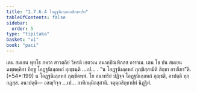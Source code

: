 ```yaml
---
title: "1.7.6.4 โอฏฺฐนิเลฺลหกสิกฺขาปท"
tableOfContents: false
sidebar:
  order: 5
type: "tipitaka"
basket: "vi"
book: "paci"
---
```



<DynamicBreadcrumb />

<Division number="630" book="paci">

<Paragraph number="1955" book="paci">
เตน สมเยน พุทฺโธ ภควา สาวตฺถิยํ วิหรติ เชตวเน อนาถปิณฺฑิกสฺส อาราเม. เตน โข ปน สมเยน ฉพฺพคฺคิยา ภิกฺขู โอฏฺฐนิเลฺลหกํ ภุญฺชนฺติ …เป… .
</Paragraph>

<Paragraph number="1956" book="paci">
<Emphasis>“น โอฏฺฐนิเลฺลหกํ ภุญฺชิสฺสามีติ สิกฺขา กรณียา”</Emphasis>ติ. (*54*:<Emphasis>199</Emphasis>)
</Paragraph>

<Paragraph number="1957" book="paci">
น โอฏฺฐนิเลฺลหกํ ภุญฺชิตพฺพํ. โย อนาทริยํ ปฏิจฺจ โอฏฺฐนิเลฺลหกํ ภุญฺชติ, อาปตฺติ ทุกฺกฏสฺส.
</Paragraph>

<Paragraph number="1958" book="paci">
อนาปตฺติ— อสญฺจิจฺจ …เป… อาทิกมฺมิกสฺสาติ.

</Paragraph>
</Division>

<Paragraph number="1959" type="center" book="paci">
จตุตฺถสิกฺขาปทํ นิฏฺฐิตํ.
</Paragraph>